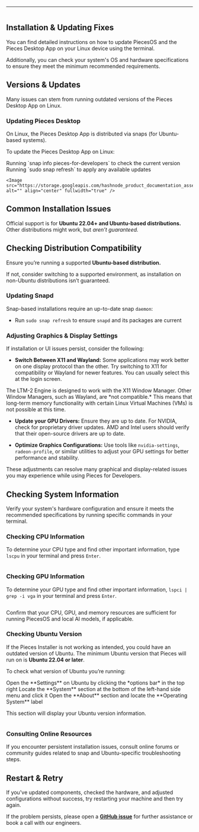 ***

<Image src="https://storage.googleapis.com/hashnode_product_documentation_assets/meet_pieces_assets/meet_pieces/troubleshooting/linux/troubleshooting_linux.png" alt="" align="center" fullwidth="true" />

## Installation & Updating Fixes

You can find detailed instructions on how to update PiecesOS and the Pieces Desktop App on your Linux device using the terminal.

Additionally, you can check your system's OS and hardware specifications to ensure they meet the minimum recommended requirements.

<on-device-storage />

## Versions & Updates

Many issues can stem from running outdated versions of the Pieces Desktop App on Linux.

### Updating Pieces Desktop

On Linux, the Pieces Desktop App is distributed via snaps (for Ubuntu-based systems).

To update the Pieces Desktop App on Linux:

<Steps>
  <Step title="Check the Current Version">
    Running `snap info pieces-for-developers` to check the current version
  </Step>

  <Step title="Check for Updates">
    Running `sudo snap refresh` to apply any available updates

    <Image src="https://storage.googleapis.com/hashnode_product_documentation_assets/meet_pieces_assets/meet_pieces/troubleshooting/linux/snap_refresh_PFD.gif" alt="" align="center" fullwidth="true" />
  </Step>
</Steps>

## Common Installation Issues

Official support is for **Ubuntu 22.04+ and Ubuntu-based distributions.** Other distributions might work, but *aren’t guaranteed.*

## Checking Distribution Compatibility

Ensure you’re running a supported **Ubuntu-based distribution.**

If not, consider switching to a supported environment, as installation on non-Ubuntu distributions isn’t guaranteed.

### Updating Snapd

Snap-based installations require an up-to-date snap `daemon`:

* Run `sudo snap refresh` to ensure `snapd` and its packages are current

### Adjusting Graphics & Display Settings

If installation or UI issues persist, consider the following:

* **Switch Between X11 and Wayland:** Some applications may work better on one display protocol than the other. Try switching to X11 for compatibility or Wayland for newer features. You can usually select this at the login screen.

<Callout type="alert">
  The LTM-2 Engine is designed to work with the X11 Window Manager. Other Window Managers, such as Wayland, are *not compatible.* This means that long-term memory functionality with certain Linux Virtual Machines (VMs) is not possible at this time.
</Callout>

* **Update your GPU Drivers:** Ensure they are up to date. For NVIDIA, check for proprietary driver updates. AMD and Intel users should verify that their open-source drivers are up to date.

* **Optimize Graphics Configurations:** Use tools like `nvidia-settings`, `radeon-profile`, or similar utilities to adjust your GPU settings for better performance and stability.

These adjustments can resolve many graphical and display-related issues you may experience while using Pieces for Developers.

## Checking System Information

Verify your system's hardware configuration and ensure it meets the recommended specifications by running specific commands in your terminal.

### Checking CPU Information

To determine your CPU type and find other important information, type `lscpu` in your terminal and press `Enter`.

<Image src="https://storage.googleapis.com/hashnode_product_documentation_assets/meet_pieces_assets/meet_pieces/troubleshooting/linux/lscpu_UBUNTU.png" alt="" align="center" fullwidth="true" />

### Checking GPU Information

To determine your GPU type and find other important information, `lspci | grep -i vga` in your terminal and press `Enter`.

<Image src="https://storage.googleapis.com/hashnode_product_documentation_assets/meet_pieces_assets/meet_pieces/troubleshooting/linux/lscpi_UBUNTU.png" alt="" align="center" fullwidth="true" />

Confirm that your CPU, GPU, and memory resources are sufficient for running PiecesOS and local AI models, if applicable.

### Checking Ubuntu Version

If the Pieces Installer is not working as intended, you could have an outdated version of Ubuntu. The minimum Ubuntu version that Pieces will run on is **Ubuntu 22.04 or later**.

To check what version of Ubuntu you’re running:

<Steps>
  <Step title="Open Settings">
    Open the **Settings** on Ubuntu by clicking the *options bar* in the top right
  </Step>

  <Step title="Find the System Section">
    Locate the **System** section at the bottom of the left-hand side menu and click it
  </Step>

  <Step title="Open the About Section">
    Open the **About** section and locate the **Operating System** label
  </Step>
</Steps>

This section will display your Ubuntu version information.

<Image src="https://storage.googleapis.com/hashnode_product_documentation_assets/meet_pieces_assets/meet_pieces/troubleshooting/linux/settings_about_system.gif" alt="" align="center" fullwidth="true" />

### Consulting Online Resources

If you encounter persistent installation issues, consult online forums or community guides related to snap and Ubuntu-specific troubleshooting steps.

## Restart & Retry

If you've updated components, checked the hardware, and adjusted configurations without success, try restarting your machine and then try again.

If the problem persists, please open a <a target="_blank" href="https://github.com/pieces-app/support/issues">**GitHub issue**</a> for further assistance or book a call with our engineers.
